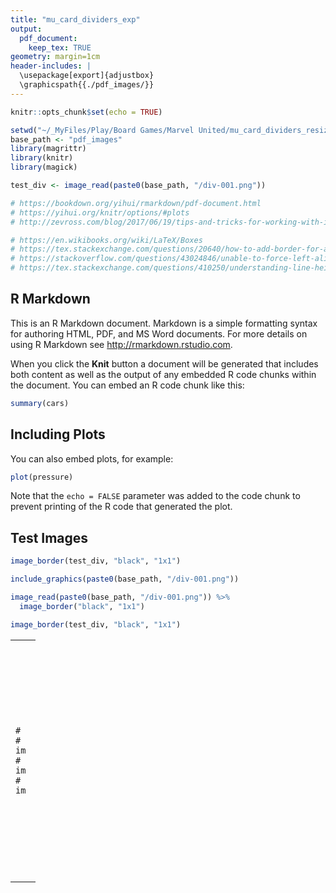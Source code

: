 ```yaml
---
title: "mu_card_dividers_exp"
output: 
  pdf_document:
    keep_tex: TRUE
geometry: margin=1cm
header-includes: |
  \usepackage[export]{adjustbox}
  \graphicspath{{./pdf_images/}}
---
```


```r
knitr::opts_chunk$set(echo = TRUE)

setwd("~/_MyFiles/Play/Board Games/Marvel United/mu_card_dividers_resize")
base_path <- "pdf_images"
library(magrittr)
library(knitr)
library(magick)

test_div <- image_read(paste0(base_path, "/div-001.png"))

# https://bookdown.org/yihui/rmarkdown/pdf-document.html
# https://yihui.org/knitr/options/#plots
# http://zevross.com/blog/2017/06/19/tips-and-tricks-for-working-with-images-and-figures-in-r-markdown-documents/

# https://en.wikibooks.org/wiki/LaTeX/Boxes
# https://tex.stackexchange.com/questions/20640/how-to-add-border-for-an-image
# https://stackoverflow.com/questions/43024846/unable-to-force-left-align-text-in-rmarkdown-document
# https://tex.stackexchange.com/questions/410250/understanding-line-height-line-spacing-baselineskip-in-latex
```

## R Markdown

This is an R Markdown document. Markdown is a simple formatting syntax for authoring HTML, PDF, and MS Word documents. For more details on using R Markdown see <http://rmarkdown.rstudio.com>.

When you click the **Knit** button a document will be generated that includes both content as well as the output of any embedded R code chunks within the document. You can embed an R code chunk like this:

```r
summary(cars)
```

## Including Plots

You can also embed plots, for example:

```r
plot(pressure)
```

Note that the `echo = FALSE` parameter was added to the code chunk to prevent printing of the R code that generated the plot.

## Test Images

```r
image_border(test_div, "black", "1x1")
```
```r
include_graphics(paste0(base_path, "/div-001.png"))

image_read(paste0(base_path, "/div-001.png")) %>%
  image_border("black", "1x1")
```
```r
image_border(test_div, "black", "1x1")
```

- - -
```r
# fig.width & fig.height only really apply to R-generated graphics (plots), not external graphics files (png)
# out.width OR out.height do affect the size of both (fig.asp can be used to change the aspect ratio; fig.height = fig.width * fig.asp)
image_border(test_div, "black", "1x1")
```
```r
# keepaspectratio = true by default: \includegraphics will not distort pictures if both height and width are specified, instead the image is scaled so that neither dimensions exceeds the specified dimensions.
image_border(test_div, "black", "1x1")
```
```r
# keepaspectratio = false: now the height and width are respected, and the image is distorted.
image_border(test_div, "black", "1x1")
```

- - -
\La\TeX

```{=latex}

\includegraphics{div-001.png} % native size? Or just full textwidth

% https://en.wikibooks.org/wiki/LaTeX/Boxes
% https://tex.stackexchange.com/questions/282994/why-is-fbox-leaving-padding-on-the-left-and-right-of-my-includegraphics
\setlength{\fboxsep}{0cm}    % still some horizontal white space?  Check white space around the contents (new lines)
\setlength{\fboxrule}{1pt}

\fbox{%
  \parbox[t][7cm]{8cm}{%
    \fbox{\includegraphics{./pdf_images/div-001.png}}
  }%
} % *any* whitespace between figures will result in whitespace in the output ;)
% using 'frame' option to \includegraphics (adjustbox package)
% https://tex.stackexchange.com/questions/349918/image-frame-borders-in-pdf-from-latex-template-with-pandoc-markdown
% suggests I could create a custom version of the \includegraphics command in the YAML header, which would be applied for every include_graphics() command in an R chunk ...
\fbox{%
  \parbox[t][7cm]{8cm}{%
    \includegraphics[frame, width=9.2cm]{div-001.png}%
  }%
}

\fbox{%
  \parbox[t][7cm]{8cm}{%
    \includegraphics[frame]{div-001.png}%
  }%
}
\fbox{%
  \parbox[t][7cm]{8cm}{%
    \includegraphics[frame, width=544px]{div-001.png}%
  }%
}

\fbox{%
  \parbox[t][2cm]{9cm}{%
    \includegraphics[trim=0 0 0 0, clip]{div-001.png}% image is resized to fit _width_, box appears to resize to accommodate _height_
  }%
}
% any empty lines between boxes will put graphics on a new line in the output. ;)
\fbox{%
  \parbox[t]{9cm}{%
    \includegraphics[trim=0 4cm 0 0, clip]{div-001.png}% image is resized to fit _width_, box appears to resize to accommodate _height_
  }%
}

% what a mess.  I clearly do not understand the viewport argument:
\fbox{%
  \includegraphics[frame, width=9.2cm, totalheight=7cm, viewport=0 0.4cm 9cm 9cm, clip]{div-001.png}%
}

% Can I get images to wrap cleanly: no clipping off the page, line breaks where appropriate, with no space between images?
%  \- hypenation?
%  \figure environment - I think this creates 'floats', which is not quite what I want; I think I prefer inline boxes that I can stack together.
% Based on examination of .tcx outpute from Rmarkdown, R code that includes an external file is always converted to an \includegraphics statement (using the graphicx package).
```
